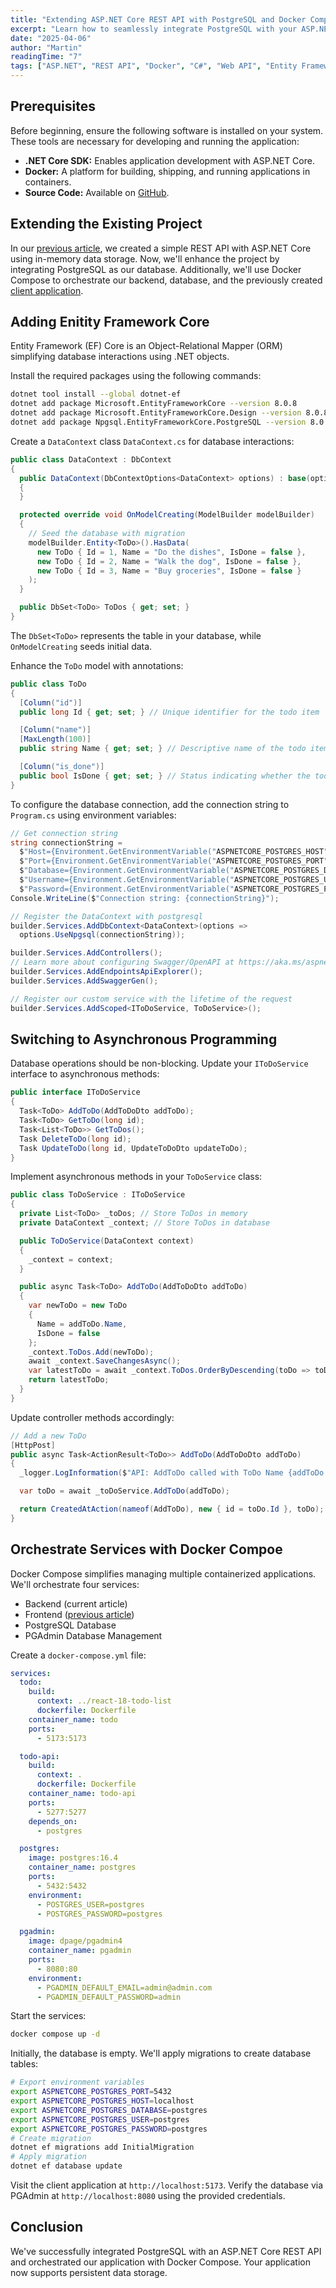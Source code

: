 ```yaml
---
title: "Extending ASP.NET Core REST API with PostgreSQL and Docker Compose"
excerpt: "Learn how to seamlessly integrate PostgreSQL with your ASP.NET Core REST API and orchestrate services using Docker Compose."
date: "2025-04-06"
author: "Martin"
readingTime: "7"
tags: ["ASP.NET", "REST API", "Docker", "C#", "Web API", "Entity Framework", "PostgreSQL"]
---
```


## Prerequisites

Before beginning, ensure the following software is installed on your system. These tools are necessary for developing and running the application:

- **.NET Core SDK:** Enables application development with ASP.NET Core.
- **Docker:** A platform for building, shipping, and running applications in containers.
- **Source Code:** Available on [GitHub]().

## Extending the Existing Project

In our [previous article](), we created a simple REST API with ASP.NET Core using in-memory data storage. Now, we'll enhance the project by integrating PostgreSQL as our database. Additionally, we'll use Docker Compose to orchestrate our backend, database, and the previously created [client application]().

## Adding Enitity Framework Core

Entity Framework (EF) Core is an Object-Relational Mapper (ORM) simplifying database interactions using .NET objects.

Install the required packages using the following commands:
```bash
dotnet tool install --global dotnet-ef
dotnet add package Microsoft.EntityFrameworkCore --version 8.0.8
dotnet add package Microsoft.EntityFrameworkCore.Design --version 8.0.8
dotnet add package Npgsql.EntityFrameworkCore.PostgreSQL --version 8.0.4
```

Create a `DataContext` class `DataContext.cs` for database interactions:
```csharp
public class DataContext : DbContext
{
  public DataContext(DbContextOptions<DataContext> options) : base(options)
  {
  }

  protected override void OnModelCreating(ModelBuilder modelBuilder)
  {
    // Seed the database with migration
    modelBuilder.Entity<ToDo>().HasData(
      new ToDo { Id = 1, Name = "Do the dishes", IsDone = false },
      new ToDo { Id = 2, Name = "Walk the dog", IsDone = false },
      new ToDo { Id = 3, Name = "Buy groceries", IsDone = false }
    );
  }

  public DbSet<ToDo> ToDos { get; set; }
}
```
The `DbSet<ToDo>` represents the table in your database, while `OnModelCreating` seeds initial data.


Enhance the `ToDo` model with annotations:
```csharp
public class ToDo
{
  [Column("id")]
  public long Id { get; set; } // Unique identifier for the todo item

  [Column("name")]
  [MaxLength(100)]
  public string Name { get; set; } // Descriptive name of the todo item

  [Column("is_done")]
  public bool IsDone { get; set; } // Status indicating whether the todo is completed
}
```

To configure the database connection, add the connection string to `Program.cs` using environment variables:
```csharp
// Get connection string
string connectionString =
  $"Host={Environment.GetEnvironmentVariable("ASPNETCORE_POSTGRES_HOST")}; " +
  $"Port={Environment.GetEnvironmentVariable("ASPNETCORE_POSTGRES_PORT")}; " +
  $"Database={Environment.GetEnvironmentVariable("ASPNETCORE_POSTGRES_DATABASE")}; " +
  $"Username={Environment.GetEnvironmentVariable("ASPNETCORE_POSTGRES_USER")}; " +
  $"Password={Environment.GetEnvironmentVariable("ASPNETCORE_POSTGRES_PASSWORD")};";
Console.WriteLine($"Connection string: {connectionString}");

// Register the DataContext with postgresql
builder.Services.AddDbContext<DataContext>(options =>
  options.UseNpgsql(connectionString));

builder.Services.AddControllers();
// Learn more about configuring Swagger/OpenAPI at https://aka.ms/aspnetcore/swashbuckle
builder.Services.AddEndpointsApiExplorer();
builder.Services.AddSwaggerGen();

// Register our custom service with the lifetime of the request
builder.Services.AddScoped<IToDoService, ToDoService>();
```

## Switching to Asynchronous Programming

Database operations should be non-blocking. Update your `IToDoService` interface to asynchronous methods:
```csharp
public interface IToDoService
{
  Task<ToDo> AddToDo(AddToDoDto addToDo);
  Task<ToDo> GetToDo(long id);
  Task<List<ToDo>> GetToDos();
  Task DeleteToDo(long id);
  Task UpdateToDo(long id, UpdateToDoDto updateToDo);
}
```

Implement asynchronous methods in your `ToDoService` class:
```csharp
public class ToDoService : IToDoService
{
  private List<ToDo> _toDos; // Store ToDos in memory
  private DataContext _context; // Store ToDos in database

  public ToDoService(DataContext context)
  {
    _context = context;
  }

  public async Task<ToDo> AddToDo(AddToDoDto addToDo)
  {
    var newToDo = new ToDo
    {
      Name = addToDo.Name,
      IsDone = false
    };
    _context.ToDos.Add(newToDo);
    await _context.SaveChangesAsync();
    var latestToDo = await _context.ToDos.OrderByDescending(toDo => toDo.Id).FirstOrDefaultAsync();
    return latestToDo;
  }
}
```

Update controller methods accordingly:
```csharp
// Add a new ToDo
[HttpPost]
public async Task<ActionResult<ToDo>> AddToDo(AddToDoDto addToDo)
{
  _logger.LogInformation($"API: AddToDo called with ToDo Name {addToDo.Name}");

  var toDo = await _toDoService.AddToDo(addToDo);

  return CreatedAtAction(nameof(AddToDo), new { id = toDo.Id }, toDo);
}
```

## Orchestrate Services with Docker Compoe

Docker Compose simplifies managing multiple containerized applications. We'll orchestrate four services:
- Backend (current article)
- Frontend ([previous article]())
- PostgreSQL Database
- PGAdmin Database Management

Create a `docker-compose.yml` file:
```yaml
services:
  todo:
    build:
      context: ../react-18-todo-list
      dockerfile: Dockerfile
    container_name: todo
    ports:
      - 5173:5173

  todo-api:
    build:
      context: .
      dockerfile: Dockerfile
    container_name: todo-api
    ports:
      - 5277:5277
    depends_on:
      - postgres

  postgres:
    image: postgres:16.4
    container_name: postgres
    ports:
      - 5432:5432
    environment:
      - POSTGRES_USER=postgres
      - POSTGRES_PASSWORD=postgres

  pgadmin:
    image: dpage/pgadmin4
    container_name: pgadmin
    ports:
      - 8080:80
    environment:
      - PGADMIN_DEFAULT_EMAIL=admin@admin.com
      - PGADMIN_DEFAULT_PASSWORD=admin
```

Start the services:
```bash
docker compose up -d
````

Initially, the database is empty. We'll apply migrations to create database tables:
```bash
# Export environment variables
export ASPNETCORE_POSTGRES_PORT=5432
export ASPNETCORE_POSTGRES_HOST=localhost
export ASPNETCORE_POSTGRES_DATABASE=postgres
export ASPNETCORE_POSTGRES_USER=postgres
export ASPNETCORE_POSTGRES_PASSWORD=postgres
# Create migration
dotnet ef migrations add InitialMigration
# Apply migration
dotnet ef database update
```

Visit the client application at `http://localhost:5173`. Verify the database via PGAdmin at `http://localhost:8080` using the provided credentials.

## Conclusion

We've successfully integrated PostgreSQL with an ASP.NET Core REST API and orchestrated our application with Docker Compose. Your application now supports persistent data storage.
